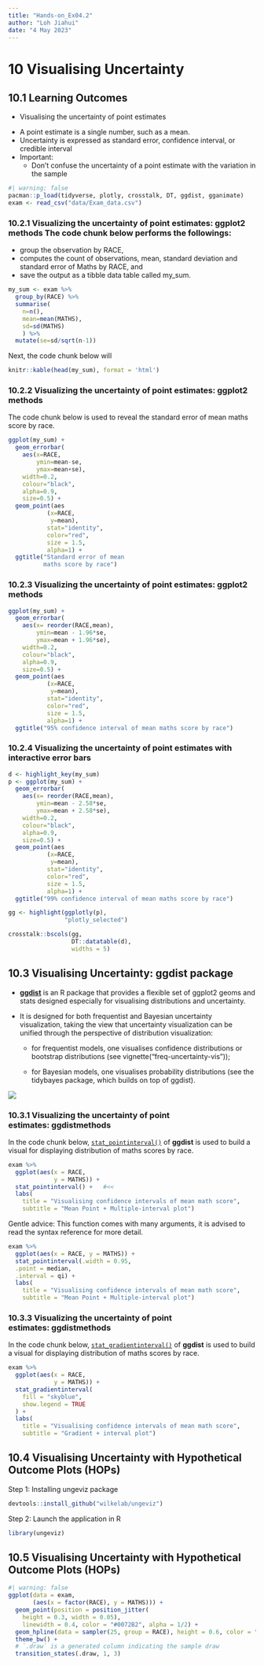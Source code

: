 ```yaml
---
title: "Hands-on_Ex04.2"
author: "Loh Jiahui"
date: "4 May 2023"
---
```


# 10 Visualising Uncertainty

## 10.1 Learning Outcomes

-   Visualising the uncertainty of point estimates

::: callout-note
-   A point estimate is a single number, such as a mean.
-   Uncertainty is expressed as standard error, confidence interval, or credible interval
-   Important:
    -   Don't confuse the uncertainty of a point estimate with the variation in the sample
:::

```r
#| warning: false
pacman::p_load(tidyverse, plotly, crosstalk, DT, ggdist, gganimate)
exam <- read_csv("data/Exam_data.csv")
```

### 10.2.1 Visualizing the uncertainty of point estimates: ggplot2 methods The code chunk below performs the followings:

-   group the observation by RACE,
-   computes the count of observations, mean, standard deviation and standard error of Maths by RACE, and
-   save the output as a tibble data table called my_sum.

```r
my_sum <- exam %>%
  group_by(RACE) %>%
  summarise(
    n=n(),
    mean=mean(MATHS),
    sd=sd(MATHS)
    ) %>%
  mutate(se=sd/sqrt(n-1))
```

Next, the code chunk below will

```r
knitr::kable(head(my_sum), format = 'html')
```

### 10.2.2 Visualizing the uncertainty of point estimates: ggplot2 methods

The code chunk below is used to reveal the standard error of mean maths score by race.

```r
ggplot(my_sum) +
  geom_errorbar(
    aes(x=RACE, 
        ymin=mean-se, 
        ymax=mean+se), 
    width=0.2, 
    colour="black", 
    alpha=0.9, 
    size=0.5) +
  geom_point(aes
           (x=RACE, 
            y=mean), 
           stat="identity", 
           color="red",
           size = 1.5,
           alpha=1) +
  ggtitle("Standard error of mean 
          maths score by race")
```

### 10.2.3 Visualizing the uncertainty of point estimates: ggplot2 methods

```r
ggplot(my_sum) +
  geom_errorbar(
    aes(x= reorder(RACE,mean), 
        ymin=mean - 1.96*se, 
        ymax=mean + 1.96*se), 
    width=0.2, 
    colour="black", 
    alpha=0.9, 
    size=0.5) +
  geom_point(aes
           (x=RACE, 
            y=mean), 
           stat="identity", 
           color="red",
           size = 1.5,
           alpha=1) +
  ggtitle("95% confidence interval of mean maths score by race")
```

### 10.2.4 Visualizing the uncertainty of point estimates with interactive error bars

```r
d <- highlight_key(my_sum) 
p <- ggplot(my_sum) +
  geom_errorbar(
    aes(x= reorder(RACE,mean), 
        ymin=mean - 2.58*se, 
        ymax=mean + 2.58*se), 
    width=0.2, 
    colour="black", 
    alpha=0.9, 
    size=0.5) +
  geom_point(aes
           (x=RACE, 
            y=mean), 
           stat="identity", 
           color="red",
           size = 1.5,
           alpha=1) +
  ggtitle("99% confidence interval of mean maths score by race")

gg <- highlight(ggplotly(p),        
                "plotly_selected")  

crosstalk::bscols(gg,               
                  DT::datatable(d), 
                  widths = 5) 
```

## 10.3 Visualising Uncertainty: **ggdist** package

-   [**ggdist**](https://mjskay.github.io/ggdist/) is an R package that provides a flexible set of ggplot2 geoms and stats designed especially for visualising distributions and uncertainty.

-   It is designed for both frequentist and Bayesian uncertainty visualization, taking the view that uncertainty visualization can be unified through the perspective of distribution visualization:

    -   for frequentist models, one visualises confidence distributions or bootstrap distributions (see vignette("freq-uncertainty-vis"));

    -   for Bayesian models, one visualises probability distributions (see the tidybayes package, which builds on top of ggdist).

![](/images/ggdist.png)

### 10.3.1 Visualizing the uncertainty of point estimates: **ggdist**methods

In the code chunk below, [`stat_pointinterval()`](https://mjskay.github.io/ggdist/reference/stat_pointinterval.html) of **ggdist** is used to build a visual for displaying distribution of maths scores by race.

```r
exam %>%
  ggplot(aes(x = RACE, 
             y = MATHS)) +
  stat_pointinterval() +   #<<
  labs(
    title = "Visualising confidence intervals of mean math score",
    subtitle = "Mean Point + Multiple-interval plot")
```

Gentle advice: This function comes with many arguments, it is advised to read the syntax reference for more detail.

```r
exam %>%
  ggplot(aes(x = RACE, y = MATHS)) +
  stat_pointinterval(.width = 0.95,
  .point = median,
  .interval = qi) +
  labs(
    title = "Visualising confidence intervals of mean math score",
    subtitle = "Mean Point + Multiple-interval plot")
```

### 10.3.3 Visualizing the uncertainty of point estimates: **ggdist**methods

In the code chunk below, [`stat_gradientinterval()`](https://mjskay.github.io/ggdist/reference/stat_gradientinterval.html) of **ggdist** is used to build a visual for displaying distribution of maths scores by race.

```r
exam %>%
  ggplot(aes(x = RACE, 
             y = MATHS)) +
  stat_gradientinterval(   
    fill = "skyblue",      
    show.legend = TRUE     
  ) +                        
  labs(
    title = "Visualising confidence intervals of mean math score",
    subtitle = "Gradient + interval plot")
```

## 10.4 Visualising Uncertainty with Hypothetical Outcome Plots (HOPs)

Step 1: Installing ungeviz package

```r
devtools::install_github("wilkelab/ungeviz")
```

Step 2: Launch the application in R

```r
library(ungeviz)
```

## 10.5 Visualising Uncertainty with Hypothetical Outcome Plots (HOPs)

```r
#| warning: false
ggplot(data = exam, 
       (aes(x = factor(RACE), y = MATHS))) +
  geom_point(position = position_jitter(
    height = 0.3, width = 0.05), 
    linewidth = 0.4, color = "#0072B2", alpha = 1/2) +
  geom_hpline(data = sampler(25, group = RACE), height = 0.6, color = "#D55E00") +
  theme_bw() + 
  # `.draw` is a generated column indicating the sample draw
  transition_states(.draw, 1, 3)
```
